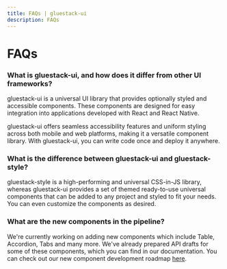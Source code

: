 ```yaml
---
title: FAQs | gluestack-ui
description: FAQs
---
```



<Meta title="ui/More/FAQs" />

# FAQs


### What is gluestack-ui, and how does it differ from other UI frameworks?
gluestack-ui is a universal UI library that provides optionally styled and accessible components. These components are designed for easy integration into applications developed with React and React Native.

gluestack-ui offers seamless accessibility features and uniform styling across both mobile and web platforms, making it a versatile component library. With gluestack-ui, you can write code once and deploy it anywhere.


### What is the difference between gluestack-ui and gluestack-style?

gluestack-style is a high-performing and universal CSS-in-JS library, whereas gluestack-ui provides a set of themed ready-to-use universal components that can be added to any project and styled to fit your needs. You can even customize the components as desired.

### What are the new components in the pipeline?
We're currently working on adding new components which include Table, Accordion, Tabs and many more. We've already prepared API drafts for some of these components, which you can find in our documentation. You can check out our new component development roadmap [here](https://geekyants.notion.site/geekyants/2b6d17f43abc4a05b54ad55330e31fac?v=83c47b3670674003a8677f0dcf76953a).
